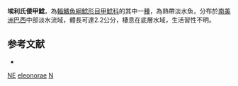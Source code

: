 {{Speciesbox
| taxon = Nannoplecostomus eleonorae
| binomial_authority = [[Ribeiro|Ribeiro]], [[Lima|Lima]] & [[Pereira|Pereira]], 2012
| status = NE
| status_system = IUCN3.1
}}

'''埃利氏倭甲鯰'''，為[[輻鰭魚綱|輻鰭魚綱]][[鯰形目|鯰形目]][[甲鯰科|甲鯰科]]的其中一[[種|種]]，為熱帶淡水魚，分布於[[南美洲|南美洲]][[巴西|巴西]]中部淡水流域，體長可達2.2公分，棲息在底層水域，生活習性不明。

== 参考文献 ==
*{{FishBase_species|genus=Nannoplecostomus|species=eleonorae|year=2015|month=2}}
{{taxonbar}}
[[Category:甲鯰科|NE]]
[[Category:倭甲鯰屬|eleonorae]]
[[Category:2012年描述的鱼类|N]]
